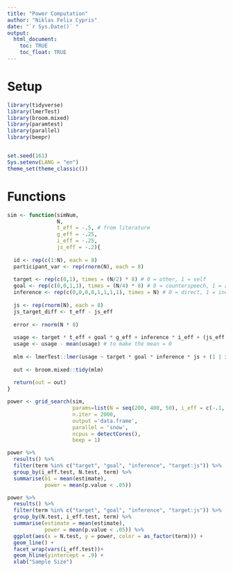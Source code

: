```yaml
---
title: "Power Computation"
author: "Niklas Felix Cypris"
date: "`r Sys.Date()` "
output:
  html_document:
    toc: TRUE
    toc_float: TRUE
---
```


# Setup

```r
library(tidyverse)
library(lmerTest)
library(broom.mixed)
library(paramtest)
library(parallel)
library(beepr)


set.seed(161)
Sys.setenv(LANG = "en")
theme_set(theme_classic())
```

# Functions

```r
sim <- function(simNum, 
                N, 
                t_eff = -.5, # from literature
                g_eff = -.25,
                i_eff = -.25,
                js_eff = -.2){
  
  id <- rep(c(1:N), each = 8)
  participant_var <- rep(rnorm(N), each = 8)
  
  target <- rep(c(0,1), times = (N/2) * 8) # 0 = other, 1 = self
  goal <- rep(c(0,0,1,1), times = (N/4) * 8) # 0 = counterspeech, 1 = advertisement
  inference <- rep(c(0,0,0,0,1,1,1,1), times = N) # 0 = direct, 1 = indirect
  
  js <- rep(rnorm(N), each = 8)
  js_target_diff <- t_eff - js_eff
  
  error <- rnorm(N * 8)
  
  usage <- target * t_eff + goal * g_eff + inference * i_eff + (js_eff * js + js_eff) * target + error + participant_var # added js_eff for rough approximation of effect
  usage <- usage - mean(usage) # to make the mean = 0
  
  mlm <- lmerTest::lmer(usage ~ target * goal * inference * js + (1 | id))
  
  out <- broom.mixed::tidy(mlm)
  
  return(out = out)
}
```

```r
power <- grid_search(sim, 
                     params=list(N = seq(200, 400, 50), i_eff = c(-.1, -.2)),
                     n.iter = 2000,
                     output ='data.frame',
                     parallel = 'snow',
                     ncpus = detectCores(),
                     beep = 1)
```

```r
power %>% 
  results() %>% 
  filter(term %in% c("target", "goal", "inference", "target:js")) %>% 
  group_by(i_eff.test, N.test, term) %>% 
  summarise(b1 = mean(estimate),
            power = mean(p.value < .05))
```

```r
power %>% 
  results() %>% 
  filter(term %in% c("target", "goal", "inference", "target:js")) %>% 
  group_by(N.test, i_eff.test, term) %>% 
  summarise(estimate = mean(estimate),
            power = mean(p.value < .05)) %>% 
  ggplot(aes(x = N.test, y = power, color = as_factor(term))) +
  geom_line() +
  facet_wrap(vars(i_eff.test))+
  geom_hline(yintercept = .9) +
  xlab("Sample Size")
```

